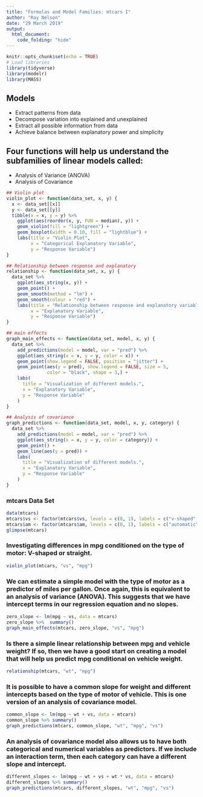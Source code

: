 ```yaml
---
title: "Formulas and Model Families: mtcars I"
author: "Ray Nelson"
date: "29 March 2019"
output: 
  html_document:
    code_folding: "hide"
---
```


```r
knitr::opts_chunk$set(echo = TRUE)
# Load libraries
library(tidyverse)
library(modelr)
library(MASS)
```  

## Models

*  Extract patterns from data
*  Decompose variation into explained and unexplained
*  Extract all possible information from data
*  Achieve balance between explanatory power and simplicity  

## Four functions will help us understand the subfamilies of linear models called:  

*  Analysis of Variance (ANOVA)
*  Analysis of Covariance

```r
## Violin plot
violin_plot <- function(data_set, x, y) {
  x <- data_set[[x]]
  y <- data_set[[y]]
  tibble(x = x, y = y) %>%
    ggplot(aes(reorder(x, y, FUN = median), y)) +
    geom_violin(fill = "lightgreen") +
    geom_boxplot(width = 0.10, fill = "lightblue") +
    labs(title = "Violin Plot",
         x = "Categorical Explanatory Variable",
         y = "Response Variable")
}

## Relationship between response and explanatory
relationship <- function(data_set, x, y) {
  data_set %>%
    ggplot(aes_string(x, y)) +
    geom_point() +
    geom_smooth(method = "lm") +
    geom_smooth(colour = "red") +
    labs(title = "Relationship between response and explanatory variables",
         x = "Explanatory Variable",
         y = "Response Variable")
}

## main effects
graph_main_effects <- function(data_set, model, x, y) {
  data_set %>% 
    add_predictions(model = model, var = "pred") %>% 
    ggplot(aes_string(x = x, y = y, color = x)) +
    geom_point(show.legend = FALSE, position = "jitter") +
    geom_point(aes(y = pred), show.legend = FALSE, size = 5,
               color = "black", shape = 3,) +
    labs(
      title = "Visualization of different models.",
      x = "Explanatory Variable",
      y = "Response Variable"
    )
}

## Analysis of covariance
graph_predictions <- function(data_set, model, x, y, category) {
  data_set %>% 
    add_predictions(model = model, var = "pred") %>% 
    ggplot(aes_string(x = x, y = y, color = category)) +
    geom_point() +
    geom_line(aes(y = pred)) +
    labs(
      title = "Visualization of different models.",
      x = "Explanatory Variable",
      y = "Response Variable"
    )
}

```

### mtcars Data Set
```r
data(mtcars)
mtcars$vs <- factor(mtcars$vs, levels = c(0, 1), labels = c("v-shaped", "straight"))
mtcars$am <- factor(mtcars$am, levels = c(0, 1), labels = c("automatic", "manual"))
glimpse(mtcars)
```

### Investigating differences in mpg conditioned on the type of motor: V-shaped or straight.

```r
violin_plot(mtcars, "vs", "mpg")
```

### We can estimate a simple model with the type of motor as a predictor of miles per gallon. Once again, this is equivalent to an analysis of variance (ANOVA). This suggests that we have intercept terms in our regression equation and no slopes.

```r
zero_slope <- lm(mpg ~ vs, data = mtcars)
zero_slope %>%  summary()
graph_main_effects(mtcars, zero_slope, "vs", "mpg")
```

### Is there a simple linear relationship between mpg and vehicle weight? If so, then we have a good start on creating a model that will help us predict mpg conditional on vehicle weight.  

```r
relationship(mtcars, "wt", "mpg")
```

### It is possible to have a common slope for weight and different intercepts based on the type of motor of vehicle. This is one version of an analysis of covariance model.  

```r
common_slope <- lm(mpg ~ wt + vs, data = mtcars)
common_slope %>% summary()
graph_predictions(mtcars, common_slope, "wt", "mpg", "vs")
```

### An analysis of covariance model also allows us to have both categorical and numerical variables as predictors. If we include an interaction term, then each category can have a different slope and intercept.

```r
different_slopes <- lm(mpg ~ wt + vs + wt * vs, data = mtcars)
different_slopes %>% summary()
graph_predictions(mtcars, different_slopes, "wt", "mpg", "vs")
```